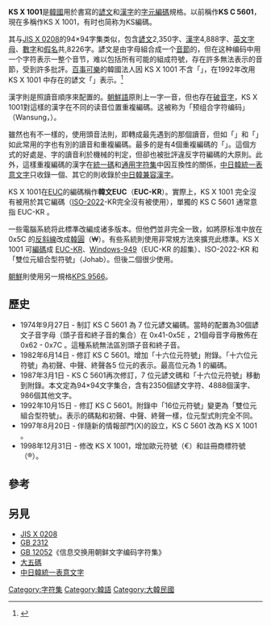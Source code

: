 {{NoteTA
|G1=IT
|G2=Korea
}}
'''KS X 1001'''是[[大韓民國|韓國]]用於書寫的[[諺文|諺文]]和[[漢字|漢字]]的[[字元編碼|字元編碼]]規格。以前稱作'''KS C 5601'''，現在多稱作KS X 1001，有时也简称为KS編碼。

其与[[JIS_X_0208|JIS X 0208]]的94×94字集类似，包含[[諺文|諺文]]2,350字、[[漢字|漢字]]4,888字、[[英文字母|英文字母]]、[[數字|數字]]和[[日語假名|假名]]共,8226字。諺文是由字母組合成一个[[音節|音節]]的，但在这种编码中用一个字符表示一整个音节，难以包括所有可能的組成符號，存在許多無法表示的音節，受到許多批評。[[百事可樂|百事可樂]]的韓國法人因 KS X 1001 不含「{{lang|ko|펲}}」，在1992年改用 KS X 1001 中存在的諺文「{{lang|ko|펩}}」表示。<ref>{{Cite web |url=http://www.kmml.net/ehc/gairon.html |title=【概論】パソコン上のハングル環境 |access-date=2016-02-19 |archive-url=https://web.archive.org/web/20150429122011/http://www.kmml.net/ehc/gairon.html |archive-date=2015-04-29 |dead-url=yes }}</ref>

漢字則是照讀音順序來配置的。[[朝鮮語|朝鮮語]]原則上一字一音，但也存在[[破音字|破音字]]，KS X 1001對這樣的漢字在不同的读音位置重複編碼。这被称为「预组合字符编码」（Wansung，{{lang-ko|완성|wanseong|lit=预组合<ref>{{cite book|chapter-url=https://books.google.com/books?id=SA92uQqTB-AC&pg=PA146|title=CJKV Information Processing|last=Lunde|first=Ken|author-link=Ken Lunde|page=146|chapter=Chapter 3: Character Set Standards|isbn=978-0596514471|date=2009|access-date=2021-12-22|archive-date=2021-12-22|archive-url=https://web.archive.org/web/20211222041953/https://books.google.com/books?id=SA92uQqTB-AC&pg=PA146|dead-url=no}}</ref>}}）。

雖然也有不一樣的，使用頭音法則，即轉成最先遇到的那個讀音，但如「{{lang|ko|盧}}」和「{{lang|ko|李}}」如此常用的字也有別的讀音和重複編碼。最多的是有4個重複編碼的「{{lang|ko|樂}}」。這個方式的好處是、字的讀音利於機械的判定，但卻也被批評違反字符編碼的大原則。此外，這樣重複編碼的漢字在[[統一碼|統一碼]]和[[通用字符集|通用字符集]]中因互換性的關係，[[中日韓統一表意文字|中日韓統一表意文字]]只收錄一個、其它的則收錄於[[中日韓相容表意文字|中日韓兼容漢字]]。

KS X 1001在[[EUC|EUC]]的編碼稱作'''韓文EUC'''（'''EUC-KR'''）。實際上，KS X 1001 完全沒有被用於其它編碼（[[ISO-2022|ISO-2022]]-KR完全沒有被使用），單獨的 KS C 5601 通常意指 EUC-KR 。

一些電腦系統将此標準改編成诸多版本。但他們並非完全一致，如將原标准中放在 0x5C 的[[反斜線|反斜線]]改成[[韓圓|韓圓]]（₩）。有些系統則使用非常規方法來擴充此標準。KS X 1001 可[[編碼|編碼]]成 [[EUC#EUC-KR|EUC-KR]]、[[Windows-949|Windows-949]]（EUC-KR 的超集）、ISO-2022-KR 和「雙位元組合型符號」（Johab）。但後二個很少使用。

[[朝鮮民主主義人民共和國|朝鮮]]則使用另一規格[[KPS_9566|KPS 9566]]。

== 歷史 ==
* 1974年9月27日 - 制訂 KS C 5601 為 7 位元諺文編碼。當時的配置為30個諺文子音字母（頭子音和終子音的集合）在 0x41-0x5E ，21個母音字母散佈在 0x62 - 0x7C 。這種系統無法區別頭子音和終子音。
* 1982年6月14日 - 修訂 KS C 5601。增加「十六位元符號」附錄。「十六位元符號」為初聲、中聲、終聲各5 位元的表示。最高位元為 1 的編碼。
* 1987年3月1日 - KS C 5601再次修訂，7 位元諺文碼和「十六位元符號」移動到附錄。本文定為94×94文字集合，含有2350個諺文字符、4888個漢字、986個其他文字。
* 1992年10月15日 - 修訂 KS C 5601。附錄中「16位元符號」變更為「雙位元組合型符號」。表示的碼點和初聲、中聲、終聲一樣，位元型式則完全不同。
* 1997年8月20日 - 伴隨新的情報部門(X)的設立，KS C 5601 改為 KS X 1001 。
* 1998年12月31日 - 修改 KS X 1001，增加歐元符號（€）和註冊商標符號（®）。

== 參考 ==
{{reflist}}

== 另見 ==
* [[JIS_X_0208|JIS X 0208]]
* [[GB_2312|GB 2312]]
* [[GB_12052|GB 12052]]《信息交换用朝鲜文字编码字符集》
* [[大五碼|大五碼]]
* [[中日韓統一表意文字|中日韓統一表意文字]]

{{Character encoding}}
[[Category:字符集|Category:字符集]]
[[Category:韓語|Category:韓語]]
[[Category:大韓民國|Category:大韓民國]]